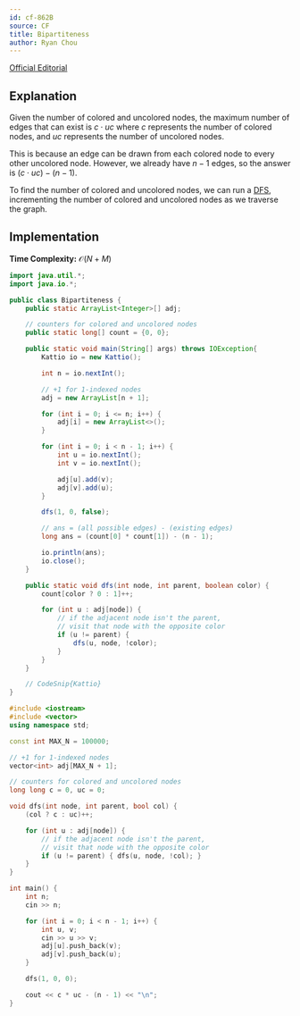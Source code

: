 ```yaml
---
id: cf-862B
source: CF
title: Bipartiteness
author: Ryan Chou
---
```


[Official Editorial](https://codeforces.com/blog/entry/54590)

## Explanation
Given the number of colored and uncolored nodes, the maximum number of edges that can exist is $c \cdot uc$ where $c$ represents the number of colored nodes, and $uc$ represents the number of uncolored nodes.

This is because an edge can be drawn from each colored node to every other uncolored node. However, we already have $n - 1$ edges, so the answer is $(c \cdot uc) - (n - 1)$.

To find the number of colored and uncolored nodes, we can run a [DFS](/silver/dfs), incrementing the number of colored and uncolored nodes as we traverse the graph.

## Implementation

**Time Complexity:** $\mathcal{O}(N + M)$

<LanguageSection>

<JavaSection>

```java
import java.util.*;
import java.io.*;

public class Bipartiteness {
	public static ArrayList<Integer>[] adj;

	// counters for colored and uncolored nodes
	public static long[] count = {0, 0};

	public static void main(String[] args) throws IOException{
		Kattio io = new Kattio();

		int n = io.nextInt();

		// +1 for 1-indexed nodes
		adj = new ArrayList[n + 1];

		for (int i = 0; i <= n; i++) {
			adj[i] = new ArrayList<>();
		}

		for (int i = 0; i < n - 1; i++) {
			int u = io.nextInt();
			int v = io.nextInt();

			adj[u].add(v);
			adj[v].add(u);
		}

		dfs(1, 0, false);

		// ans = (all possible edges) - (existing edges)
		long ans = (count[0] * count[1]) - (n - 1);

		io.println(ans);
		io.close();
	}

	public static void dfs(int node, int parent, boolean color) {
		count[color ? 0 : 1]++;

		for (int u : adj[node]) {
			// if the adjacent node isn't the parent,
			// visit that node with the opposite color
			if (u != parent) {
				dfs(u, node, !color);
			}
		}
	}

	// CodeSnip{Kattio}
}
```
</JavaSection>
<CPPSection>

```cpp
#include <iostream>
#include <vector>
using namespace std;

const int MAX_N = 100000;

// +1 for 1-indexed nodes
vector<int> adj[MAX_N + 1];

// counters for colored and uncolored nodes
long long c = 0, uc = 0;

void dfs(int node, int parent, bool col) {
	(col ? c : uc)++;

	for (int u : adj[node]) {
		// if the adjacent node isn't the parent,
		// visit that node with the opposite color
		if (u != parent) { dfs(u, node, !col); }
	}
}

int main() {
	int n;
	cin >> n;

	for (int i = 0; i < n - 1; i++) {
		int u, v;
		cin >> u >> v;
		adj[u].push_back(v);
		adj[v].push_back(u);
	}

	dfs(1, 0, 0);

	cout << c * uc - (n - 1) << "\n";
}
```
</CPPSection>

</LanguageSection>

